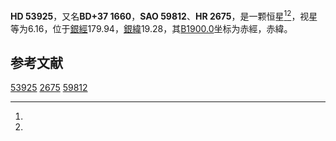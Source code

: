 {{Starbox begin
| name = HD 53925
}}
{{Starbox observe
| epoch = [[J2000.0|J2000.0]]
| constell = {{星座名待查}}<ref name=SIMBAD>{{cite web
 | url=http://simbad.u-strasbg.fr/simbad/sim-id?Ident=HR+2675
 | title =Pulsating variable Star
 | publisher=Centre de Données astronomiques de Strasbourg
 | work=SIMBAD
 | accessdate=2012-07-13}}</ref><ref name=DATA>{{cite web
 | url=http://vizier.u-strasbg.fr/viz-bin/VizieR-5?-out.add=.&-source=5050&-corr=PK=HR&-out.max=9999&HR=2675
 | title=VizieR Detailed Page
 | accessdate=2012-07-13
 | archive-date=2019-02-16
 | archive-url=https://web.archive.org/web/20190216114015/http://vizier.u-strasbg.fr/viz-bin/VizieR-5?-out.add=.&-source=5050&-corr=PK=HR&-out.max=9999&HR=2675
 | dead-url=no
 }}</ref>
| 星官 = 
| ra = {{RA|7|8|36.3}}<ref name=SIMBAD /><ref name=DATA />
| dec = {{DEC|+37|26|42}}<ref name=SIMBAD /><ref name=DATA />
| appmag_v = 6.16<ref name=SIMBAD /><ref name=DATA />
}}
{{Starbox character
| class = K1III<ref name=SIMBAD /><ref name=DATA />
| b-v = 1.21<ref name=SIMBAD /><ref name=DATA />
| u-b = <ref name=SIMBAD /><ref name=DATA />
| r-i = <ref name=SIMBAD /><ref name=DATA />
| variable = 
}}
{{Starbox astrometry
| radial_v = 
| prop_mo_ra = 10
| parallax = 
| p_error = 
}}
{{Starbox catalog
| names =BD+37 1660，[[SAO星表|SAO]] 59812，[[HD星表|HD]] 53925，[[HR星表|HR]] 2675}}
{{Starbox reference |Simbad=HR+2675}}
{{Starbox end}}

'''HD 53925'''，又名'''BD+37 1660'''，'''SAO 59812'''、'''HR 2675'''，是一颗恒星<ref name=SIMBAD /><ref name=DATA />，视星等为6.16，位于[[銀道座標系|銀經]]179.94，[[銀道座標系|銀緯]]19.28，其[[B1900.0|B1900.0]]坐标为赤經{{RA|7|1|50.4}}，赤緯{{DEC|+37|19.28|6}}。

== 参考文献 ==
{{reflist}}

{{star-stub}}

[[Category:HD和HDE天體|53925]]
[[Category:HR天體|2675]]
[[Category:SAO天體|59812]]